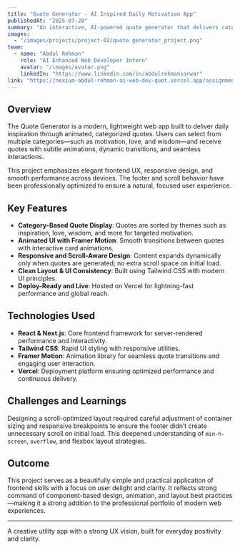 ```yaml
---
title: "Quote Generator - AI Inspired Daily Motivation App"
publishedAt: "2025-07-20"
summary: "An interactive, AI-powered quote generator that delivers categorized motivational quotes with animations and clean UI. Built for daily inspiration and positive user experience."
images:
  - "/images/projects/project-02/quote generator_project.png"
team:
  - name: "Abdul Rehman"
    role: "AI Enhanced Web Developer Intern"
    avatar: "/images/avatar.png"
    linkedIn: "https://www.linkedin.com/in/abdulrehmansarwar"
link: "https://nexium-abdul-rehman-ai-web-dev-quot.vercel.app/assignment-1"
---
```


## Overview

The Quote Generator is a modern, lightweight web app built to deliver daily inspiration through animated, categorized quotes. Users can select from multiple categories—such as motivation, love, and wisdom—and receive quotes with subtle animations, dynamic transitions, and seamless interactions.

This project emphasizes elegant frontend UX, responsive design, and smooth performance across devices. The footer and scroll behavior have been professionally optimized to ensure a natural, focused user experience.

## Key Features

- **Category-Based Quote Display**: Quotes are sorted by themes such as inspiration, love, wisdom, and more for targeted motivation.
- **Animated UI with Framer Motion**: Smooth transitions between quotes with interactive card animations.
- **Responsive and Scroll-Aware Design**: Content expands dynamically only when quotes are generated; no extra scroll space on initial load.
- **Clean Layout & UI Consistency**: Built using Tailwind CSS with modern UI principles.
- **Deploy-Ready and Live**: Hosted on Vercel for lightning-fast performance and global reach.

## Technologies Used

- **React & Next.js**: Core frontend framework for server-rendered performance and interactivity.
- **Tailwind CSS**: Rapid UI styling with responsive utilities.
- **Framer Motion**: Animation library for seamless quote transitions and engaging user interaction.
- **Vercel**: Deployment platform ensuring optimized performance and continuous delivery.

## Challenges and Learnings

Designing a scroll-optimized layout required careful adjustment of container sizing and responsive breakpoints to ensure the footer didn’t create unnecessary scroll on initial load. This deepened understanding of `min-h-screen`, `overflow`, and flexbox layout strategies.

## Outcome

This project serves as a beautifully simple and practical application of frontend skills with a focus on user delight and clarity. It reflects strong command of component-based design, animation, and layout best practices—making it a strong addition to the professional portfolio of modern web experiences.

---

A creative utility app with a strong UX vision, built for everyday positivity and clarity.
